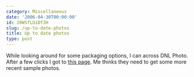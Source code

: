 ```yaml
---
category: Miscellaneous
date: '2006-04-30T00:00:00'
id: 20WSfLUiDf3H
slug: /up-to-date-photos
title: Up to date photos
type: post
---
```


While looking around for some packaging options, I can across DNL
Photo. After a few clicks I got to
[this page](http://dnlphoto.com/pages/packaging/luwallet.html). Me
thinks they need to get some more recent sample photos.